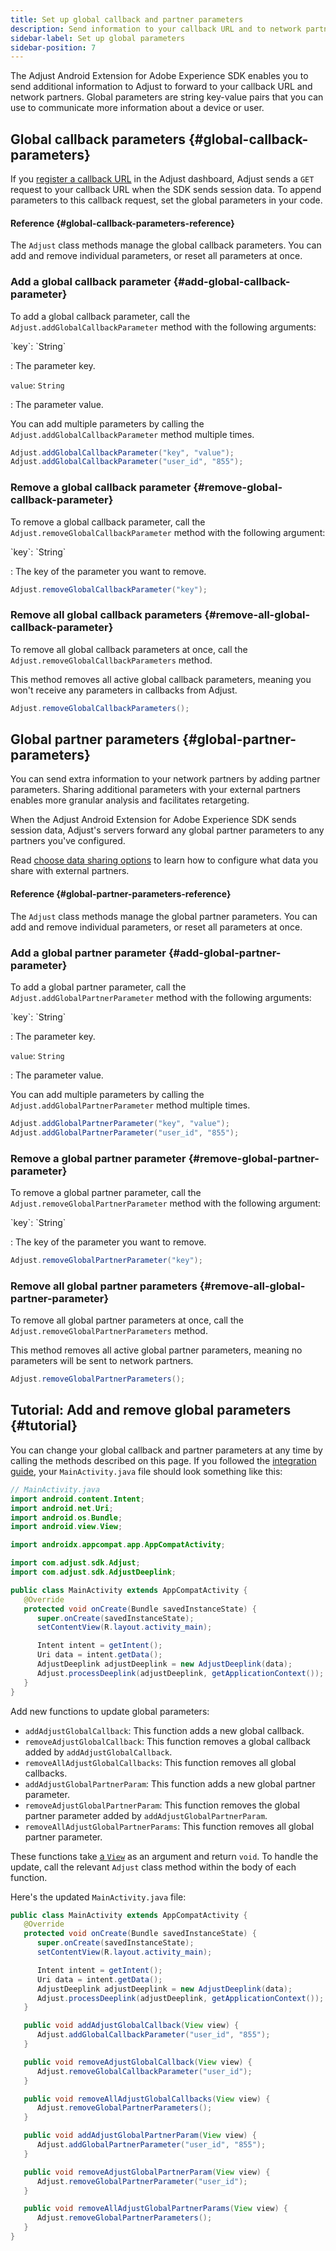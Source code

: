 ```yaml
---
title: Set up global callback and partner parameters
description: Send information to your callback URL and to network partners with each session.
sidebar-label: Set up global parameters
sidebar-position: 7
---
```


The Adjust Android Extension for Adobe Experience SDK enables you to send additional information to Adjust to forward to your callback URL and network partners. Global parameters are string key-value pairs that you can use to communicate more information about a device or user.

## Global callback parameters {#global-callback-parameters}

If you [register a callback URL](https://help.adjust.com/en/article/recommended-placeholders-callbacks) in the Adjust dashboard, Adjust sends a `GET` request to your callback URL when the SDK sends session data. To append parameters to this callback request, set the global parameters in your code.

#### Reference {#global-callback-parameters-reference}

The `Adjust` class methods manage the global callback parameters. You can add and remove individual parameters, or reset all parameters at once.

### Add a global callback parameter {#add-global-callback-parameter}

To add a global callback parameter, call the `Adjust.addGlobalCallbackParameter` method with the following arguments:

<DefList>
`key`: `String`

: The parameter key.

`value`: `String`

: The parameter value.

</DefList>

You can add multiple parameters by calling the `Adjust.addGlobalCallbackParameter` method multiple times.

```java
Adjust.addGlobalCallbackParameter("key", "value");
Adjust.addGlobalCallbackParameter("user_id", "855");
```

### Remove a global callback parameter {#remove-global-callback-parameter}

To remove a global callback parameter, call the `Adjust.removeGlobalCallbackParameter` method with the following argument:

<DefList>
`key`: `String`

: The key of the parameter you want to remove.

</DefList>

```java
Adjust.removeGlobalCallbackParameter("key");
```

### Remove all global callback parameters {#remove-all-global-callback-parameter}

To remove all global callback parameters at once, call the `Adjust.removeGlobalCallbackParameters` method.

This method removes all active global callback parameters, meaning you won't receive any parameters in callbacks from Adjust.

```java
Adjust.removeGlobalCallbackParameters();
```

## Global partner parameters {#global-partner-parameters}

You can send extra information to your network partners by adding partner parameters. Sharing additional parameters with your external partners enables more granular analysis and facilitates retargeting.

When the Adjust Android Extension for Adobe Experience SDK sends session data, Adjust's servers forward any global partner parameters to any partners you've configured.

Read [choose data sharing options](https://help.adjust.com/en/article/data-sharing-ad-network) to learn how to configure what data you share with external partners.

#### Reference {#global-partner-parameters-reference}

The `Adjust` class methods manage the global partner parameters. You can add and remove individual parameters, or reset all parameters at once.

### Add a global partner parameter {#add-global-partner-parameter}

To add a global partner parameter, call the `Adjust.addGlobalPartnerParameter` method with the following arguments:

<DefList>
`key`: `String`

: The parameter key.

`value`: `String`

: The parameter value.

</DefList>

You can add multiple parameters by calling the `Adjust.addGlobalPartnerParameter` method multiple times.

```java
Adjust.addGlobalPartnerParameter("key", "value");
Adjust.addGlobalPartnerParameter("user_id", "855");
```

### Remove a global partner parameter {#remove-global-partner-parameter}

To remove a global partner parameter, call the `Adjust.removeGlobalPartnerParameter` method with the following argument:

<DefList>
`key`: `String`

: The key of the parameter you want to remove.

</DefList>

```java
Adjust.removeGlobalPartnerParameter("key");
```

### Remove all global partner parameters {#remove-all-global-partner-parameter}

To remove all global partner parameters at once, call the `Adjust.removeGlobalPartnerParameters` method.

This method removes all active global partner parameters, meaning no parameters will be sent to network partners.

```java
Adjust.removeGlobalPartnerParameters();
```

## Tutorial: Add and remove global parameters {#tutorial}

You can change your global callback and partner parameters at any time by calling the methods described on this page. If you followed the [integration guide](/en/sdk/adobe-extension/android/integration), your `MainActivity.java` file should look something like this:

```java
// MainActivity.java
import android.content.Intent;
import android.net.Uri;
import android.os.Bundle;
import android.view.View;

import androidx.appcompat.app.AppCompatActivity;

import com.adjust.sdk.Adjust;
import com.adjust.sdk.AdjustDeeplink;

public class MainActivity extends AppCompatActivity {
   @Override
   protected void onCreate(Bundle savedInstanceState) {
      super.onCreate(savedInstanceState);
      setContentView(R.layout.activity_main);

      Intent intent = getIntent();
      Uri data = intent.getData();
      AdjustDeeplink adjustDeeplink = new AdjustDeeplink(data);
      Adjust.processDeeplink(adjustDeeplink, getApplicationContext());
   }
}
```

Add new functions to update global parameters:

- `addAdjustGlobalCallback`: This function adds a new global callback.
- `removeAdjustGlobalCallback`: This function removes a global callback added by `addAdjustGlobalCallback`.
- `removeAllAdjustGlobalCallbacks`: This function removes all global callbacks.
- `addAdjustGlobalPartnerParam`: This function adds a new global partner parameter.
- `removeAdjustGlobalPartnerParam`: This function removes the global partner parameter added by `addAdjustGlobalPartnerParam`.
- `removeAllAdjustGlobalPartnerParams`: This function removes all global partner parameter.

These functions take [a `View`](https://developer.android.com/reference/android/view/View) as an argument and return `void`. To handle the update, call the relevant `Adjust` class method within the body of each function.

Here's the updated `MainActivity.java` file:

<CodeBlock
   title="MainActivity.java"
   highlight="{range: 13-35}"
   startLineNumber={11}
   showLineNumbers>

```java
public class MainActivity extends AppCompatActivity {
   @Override
   protected void onCreate(Bundle savedInstanceState) {
      super.onCreate(savedInstanceState);
      setContentView(R.layout.activity_main);

      Intent intent = getIntent();
      Uri data = intent.getData();
      AdjustDeeplink adjustDeeplink = new AdjustDeeplink(data);
      Adjust.processDeeplink(adjustDeeplink, getApplicationContext());
   }

   public void addAdjustGlobalCallback(View view) {
      Adjust.addGlobalCallbackParameter("user_id", "855");
   }

   public void removeAdjustGlobalCallback(View view) {
      Adjust.removeGlobalCallbackParameter("user_id");
   }

   public void removeAllAdjustGlobalCallbacks(View view) {
      Adjust.removeGlobalPartnerParameters();
   }

   public void addAdjustGlobalPartnerParam(View view) {
      Adjust.addGlobalPartnerParameter("user_id", "855");
   }

   public void removeAdjustGlobalPartnerParam(View view) {
      Adjust.removeGlobalPartnerParameter("user_id");
   }

   public void removeAllAdjustGlobalPartnerParams(View view) {
      Adjust.removeGlobalPartnerParameters();
   }
}
```

</CodeBlock>
